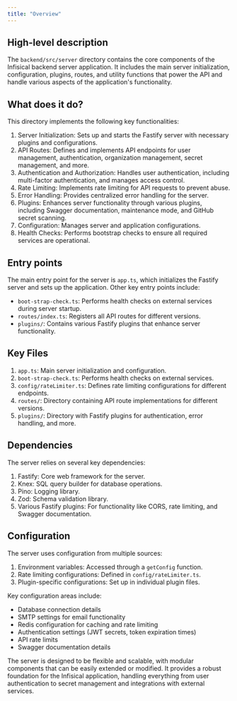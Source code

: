 ```yaml
---
title: "Overview"
---
```


## High-level description
The `backend/src/server` directory contains the core components of the Infisical backend server application. It includes the main server initialization, configuration, plugins, routes, and utility functions that power the API and handle various aspects of the application's functionality.

## What does it do?
This directory implements the following key functionalities:

1. Server Initialization: Sets up and starts the Fastify server with necessary plugins and configurations.
2. API Routes: Defines and implements API endpoints for user management, authentication, organization management, secret management, and more.
3. Authentication and Authorization: Handles user authentication, including multi-factor authentication, and manages access control.
4. Rate Limiting: Implements rate limiting for API requests to prevent abuse.
5. Error Handling: Provides centralized error handling for the server.
6. Plugins: Enhances server functionality through various plugins, including Swagger documentation, maintenance mode, and GitHub secret scanning.
7. Configuration: Manages server and application configurations.
8. Health Checks: Performs bootstrap checks to ensure all required services are operational.

## Entry points
The main entry point for the server is `app.ts`, which initializes the Fastify server and sets up the application. Other key entry points include:

- `boot-strap-check.ts`: Performs health checks on external services during server startup.
- `routes/index.ts`: Registers all API routes for different versions.
- `plugins/`: Contains various Fastify plugins that enhance server functionality.

## Key Files
1. `app.ts`: Main server initialization and configuration.
2. `boot-strap-check.ts`: Performs health checks on external services.
3. `config/rateLimiter.ts`: Defines rate limiting configurations for different endpoints.
4. `routes/`: Directory containing API route implementations for different versions.
5. `plugins/`: Directory with Fastify plugins for authentication, error handling, and more.

## Dependencies
The server relies on several key dependencies:

1. Fastify: Core web framework for the server.
2. Knex: SQL query builder for database operations.
3. Pino: Logging library.
4. Zod: Schema validation library.
5. Various Fastify plugins: For functionality like CORS, rate limiting, and Swagger documentation.

## Configuration
The server uses configuration from multiple sources:

1. Environment variables: Accessed through a `getConfig` function.
2. Rate limiting configurations: Defined in `config/rateLimiter.ts`.
3. Plugin-specific configurations: Set up in individual plugin files.

Key configuration areas include:
- Database connection details
- SMTP settings for email functionality
- Redis configuration for caching and rate limiting
- Authentication settings (JWT secrets, token expiration times)
- API rate limits
- Swagger documentation details

The server is designed to be flexible and scalable, with modular components that can be easily extended or modified. It provides a robust foundation for the Infisical application, handling everything from user authentication to secret management and integrations with external services.
